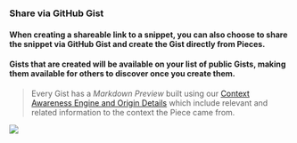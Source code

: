 ### Share via GitHub Gist
#### When creating a shareable link to a snippet, you can also choose to share the snippet via GitHub Gist and create the Gist directly from Pieces.
#### Gists that are created will be available on your list of public Gists, making them available for others to discover once you create them.
> Every Gist has a _Markdown Preview_ built using our <a href="{{ links.internal.context_awareness_engine.origin_details }}">Context Awareness Engine and Origin Details</a> which include relevant and related information to the context the Piece came from.

![](https://storage.googleapis.com/pieces_static_resources/pfd_wiki/SHARING_GISTS.gif)
